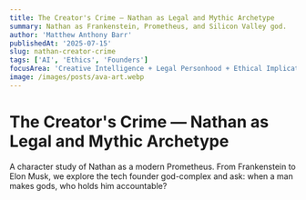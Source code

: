 ```yaml
---
title: The Creator's Crime — Nathan as Legal and Mythic Archetype
summary: Nathan as Frankenstein, Prometheus, and Silicon Valley god.
author: 'Matthew Anthony Barr'
publishedAt: '2025-07-15'
slug: nathan-creator-crime
tags: ['AI', 'Ethics', 'Founders']
focusArea: 'Creative Intelligence + Legal Personhood + Ethical Implications'
image: /images/posts/ava-art.webp
---
```


# The Creator's Crime — Nathan as Legal and Mythic Archetype

A character study of Nathan as a modern Prometheus. From Frankenstein to Elon Musk, we explore the tech founder god-complex and ask: when a man makes gods, who holds him accountable?
